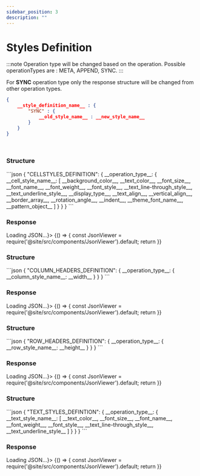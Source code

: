 ```yaml
---
sidebar_position: 3
description: ""
---
```



# Styles Definition

:::note
Operation type will be changed based on the operation. Possible operationTypes are : META, APPEND, SYNC.
:::

For <b>SYNC</b> operation type only the response structure will be changed from other operation types.
```json
{
    __style_definition_name__ : {
        "SYNC" : {
            __old_style_name__ : __new_style_name__
        }
    }
}
```

<br/>

<Tabs>
<TabItem value="cellStyle" label="Cell Styles Definition" default>
<h3>Structure</h3>
```json
{
    "CELLSTYLES_DEFINITION": {
        __operation_type__: {
            __cell_style_name__: [
                __background_color__,
                __text_color__,
                __font_size__,
                __font_name__,
                __font_weight__,
                __font_style__,
                __text_line-through_style__,
                __text_underline_style__,
                __display_type__,
                __text_align__,
                __vertical_align__,
                __border_array__,
                __rotation_angle__,
                __indent__,
                __theme_font_name__,
                __pattern_object__
            ]
        }
    }
}
```
<h3>Response</h3>
<BrowserOnly fallback={<div>Loading JSON...</div>}>
{() => {
    const JsonViewer = require('@site/src/components/JsonViewer').default;
    return <JsonViewer data={{
        "CELLSTYLES_DEFINITION": {
        "APPEND": {
            "ce3": [
                "#85c1e9",
                "#763e8d",
                18,
                "Lato",
                "bold",
                "italic",
                "solid",
                "solid",
                "wrap",
                "start",
                "middle",
                [
                    "0.0138in solid #000000",
                    "0.0138in solid #000000",
                    "0.0138in solid #000000",
                    "0.0138in solid #000000"
                ],
                "45",
                "2",
                "Lato",
                {
                    "FORMATTYPE": "ACCOUNTING",
                    "FORMATSTRING": "%5B%3E0%5D_%28%5B%24en-US%5D*%20%23%2C%23%230.00_%29%3B%5B%3C0%5D_%28%5B%24en-US%5D*%20%28%23%2C%23%230.00%29%3B_%28%5B%24en-US%5D*%20%22-%22%23%3F%3F_%29%3B_%28%40_%29",
                    "DECIMALS": 2,
                    "LEADINGZEROES": 1,
                    "ISGROUPINGUSED": true,
                    "ISCUSTOM": false
                }
            ]
        }
    }
    }} />
    }}
</BrowserOnly>
<br/>
</TabItem>

<TabItem value="columnHeader" label="Column Headers Definition">
<h3>Structure</h3>
```json
{
    "COLUMN_HEADERS_DEFINITION": {
        __operation_type__: {
            __column_style_name__: __width__
        }
    }
}
```
<h3>Response</h3>
<BrowserOnly fallback={<div>Loading JSON...</div>}>
{() => {
    const JsonViewer = require('@site/src/components/JsonViewer').default;
    return <JsonViewer data={{
        "COLUMN_HEADERS_DEFINITION": {
        "META": {
            "co1": 100,
            "co2": 223,
            "default_co": 100
        }
    }
    }} />
    }}
</BrowserOnly>
</TabItem>

<TabItem value="rowHeaders" label="Row Headers Definition">
<h3>Structure</h3>
```json
{
    "ROW_HEADERS_DEFINITION": {
        __operation_type__: {
            __row_style_name__: __height__
        }
    }
}
```
<h3>Response</h3>
<BrowserOnly fallback={<div>Loading JSON...</div>}>
{() => {
    const JsonViewer = require('@site/src/components/JsonViewer').default;
    return <JsonViewer data={{
        "ROW_HEADERS_DEFINITION": {
        "META": {
            "ro2": 71,
            "ro1": 19,
            "default_ro": 19
        }
    }
    }} />
    }}
</BrowserOnly>
</TabItem>


<TabItem value="textStyle" label="Text Styles Definition">
<h3>Structure</h3>
```json
{
    "TEXT_STYLES_DEFINTION": {
        __operation_type__: {
            __text_style_name__: [
                __text_color__,
                __font_size__,
                __font_name__,
                __font_weight__,
                __font_style__,
                __text_line-through_style__,
                __text_underline_style__
            ]
        }
    }
    }
```
<h3>Response</h3>
<BrowserOnly fallback={<div>Loading JSON...</div>}>
{() => {
    const JsonViewer = require('@site/src/components/JsonViewer').default;
    return <JsonViewer data={{
        "TEXT_STYLES_DEFINTION": {
        "APPEND": {
            "T1": [
                "#e31414",
                "16pt",
                "",
                "bold",
                "italic",
                "solid",
                "solid"
            ]
        }
    }
    }} />
    }}
</BrowserOnly>
</TabItem>
</Tabs>